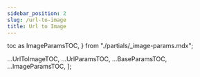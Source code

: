 ```yaml
---
sidebar_position: 2
slug: /url-to-image
title: Url to Image
---
```



  toc as ImageParamsTOC,
} from "./partials/_image-params.mdx";

<head>
  <title>URL to Image | Docs - Image Generation Service</title>
  <meta
    name="description"
    content="cloudlayer.io is a Image generation service that helps you automate your Image generation process. Use our URL to Image API or no-code integration."
  />
</head>

<UrlToImage />
<UrlParams />
<BaseParams />
<ImageParams />

  ...UrlToImageTOC,
  ...UrlParamsTOC,
  ...BaseParamsTOC,
  ...ImageParamsTOC,
];
